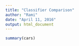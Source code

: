 ```yaml
---
title: "Classifier Comparison"
author: "Rami"
date: "April 11, 2016"
output: html_document
---
```


```r
summary(cars)
```
